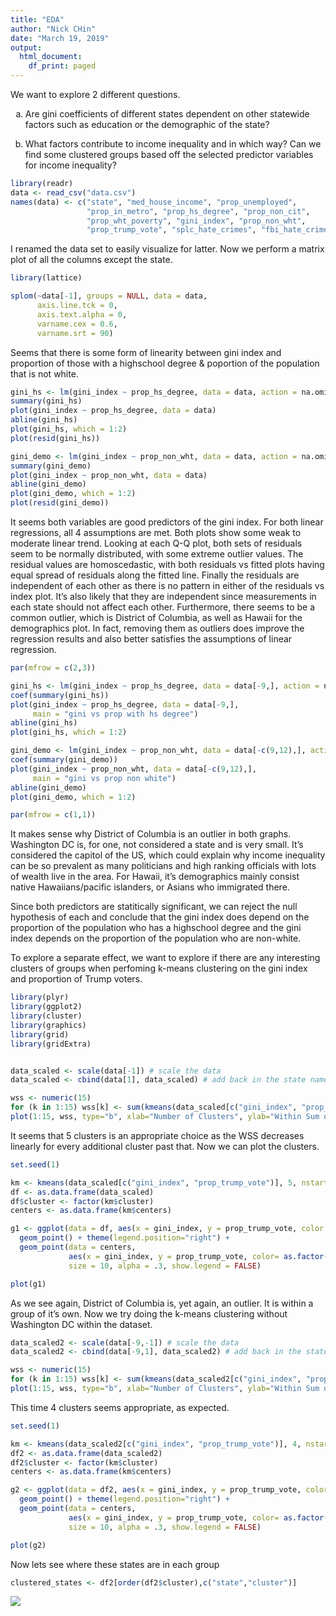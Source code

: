 ```yaml
---
title: "EDA"
author: "Nick CHin"
date: "March 19, 2019"
output:
  html_document:
    df_print: paged
---
```


We want to explore 2 different questions.

a. Are gini coefficients of different states dependent on other statewide factors such as education or the demographic of the state?

b. What factors contribute to income inequality and in which way? Can we find some clustered groups based off the selected predictor variables for income inequality?

```r
library(readr)
data <- read_csv("data.csv")
names(data) <- c("state", "med_house_income", "prop_unemployed",
                 "prop_in_metro", "prop_hs_degree", "prop_non_cit",
                 "prop_wht_poverty", "gini_index", "prop_non_wht",
                 "prop_trump_vote", "splc_hate_crimes", "fbi_hate_crimes")
```

I renamed the data set to easily visualize for latter. Now we perform a matrix plot of all the columns except the state.

```r
library(lattice)

splom(~data[-1], groups = NULL, data = data,
      axis.line.tck = 0,
      axis.text.alpha = 0,
      varname.cex = 0.6,
      varname.srt = 90)
```

Seems that there is some form of linearity between gini index and proportion of those with a highschool degree & poportion of the population that is not white.

```r
gini_hs <- lm(gini_index ~ prop_hs_degree, data = data, action = na.omit)
summary(gini_hs)
plot(gini_index ~ prop_hs_degree, data = data)
abline(gini_hs)
plot(gini_hs, which = 1:2)
plot(resid(gini_hs))
```

```r
gini_demo <- lm(gini_index ~ prop_non_wht, data = data, action = na.omit)
summary(gini_demo)
plot(gini_index ~ prop_non_wht, data = data)
abline(gini_demo)
plot(gini_demo, which = 1:2)
plot(resid(gini_demo))
```

It seems both variables are good predictors of the gini index. For both linear regressions, all 4 assumptions are met. Both plots show some weak to moderate linear trend. Looking at each Q-Q plot, both sets of residuals seem to be normally distributed, with some extreme outlier values. The residual values are homoscedastic, with both residuals vs fitted plots having equal spread of residuals along the fitted line. Finally the residuals are independent of each other as there is no pattern in either of the residuals vs index plot. It's also likely that they are independent since measurements in each state should not affect each other. Furthermore, there seems to be a common outlier, which is District of Columbia, as well as Hawaii for the demographics plot. In fact, removing them as outliers does improve the regression results and also better satisfies the assumptions of linear regression. 

```r
par(mfrow = c(2,3))

gini_hs <- lm(gini_index ~ prop_hs_degree, data = data[-9,], action = na.omit)
coef(summary(gini_hs))
plot(gini_index ~ prop_hs_degree, data = data[-9,],
     main = "gini vs prop with hs degree")
abline(gini_hs)
plot(gini_hs, which = 1:2)

gini_demo <- lm(gini_index ~ prop_non_wht, data = data[-c(9,12),], action = na.omit)
coef(summary(gini_demo))
plot(gini_index ~ prop_non_wht, data = data[-c(9,12),],
     main = "gini vs prop non white")
abline(gini_demo)
plot(gini_demo, which = 1:2)

par(mfrow = c(1,1))
```

It makes sense why District of Columbia is an outlier in both graphs. Washington DC is, for one, not considered a state and is very small. It's considered the capitol of the US, which could explain why income inequality can be so prevalent as many politicians and high ranking officials with lots of wealth live in the area. For Hawaii, it's demographics mainly consist native Hawaiians/pacific islanders, or Asians who immigrated there.

Since both predictors are statitically significant, we can reject the null hypothesis of each and conclude that the gini index does depend on the proportion of the population who has a highschool degree and the gini index depends on the proportion of the population who are non-white. 

To explore a separate effect, we want to explore if there are any interesting clusters of groups when perfoming k-means clustering on the gini index and proportion of Trump voters.

```r
library(plyr)
library(ggplot2)
library(cluster)
library(graphics)
library(grid)
library(gridExtra)


data_scaled <- scale(data[-1]) # scale the data
data_scaled <- cbind(data[1], data_scaled) # add back in the state names

wss <- numeric(15)
for (k in 1:15) wss[k] <- sum(kmeans(data_scaled[c("gini_index", "prop_trump_vote")], centers=k, nstart=25)$withinss)
plot(1:15, wss, type="b", xlab="Number of Clusters", ylab="Within Sum ofSquares")
```

It seems that 5 clusters is an appropriate choice as the WSS decreases linearly for every additional cluster past that. Now we can plot the clusters.

```r
set.seed(1)

km <- kmeans(data_scaled[c("gini_index", "prop_trump_vote")], 5, nstart=25)
df <- as.data.frame(data_scaled)
df$cluster <- factor(km$cluster)
centers <- as.data.frame(km$centers)

g1 <- ggplot(data = df, aes(x = gini_index, y = prop_trump_vote, color = cluster )) +
  geom_point() + theme(legend.position="right") +
  geom_point(data = centers,
             aes(x = gini_index, y = prop_trump_vote, color= as.factor(c(1,2,3,4,5))),
             size = 10, alpha = .3, show.legend = FALSE)

plot(g1)
```

As we see again, District of Columbia is, yet again, an outlier. It is within a group of it's own. Now we try doing the k-means clustering without Washington DC within the dataset.

```r
data_scaled2 <- scale(data[-9,-1]) # scale the data
data_scaled2 <- cbind(data[-9,1], data_scaled2) # add back in the state names

wss <- numeric(15)
for (k in 1:15) wss[k] <- sum(kmeans(data_scaled2[c("gini_index", "prop_trump_vote")], centers=k, nstart=25)$withinss)
plot(1:15, wss, type="b", xlab="Number of Clusters", ylab="Within Sum ofSquares")
```

This time 4 clusters seems appropriate, as expected.

```r
set.seed(1)

km <- kmeans(data_scaled2[c("gini_index", "prop_trump_vote")], 4, nstart=25)
df2 <- as.data.frame(data_scaled2)
df2$cluster <- factor(km$cluster)
centers <- as.data.frame(km$centers)

g2 <- ggplot(data = df2, aes(x = gini_index, y = prop_trump_vote, color = cluster )) +
  geom_point() + theme(legend.position="right") +
  geom_point(data = centers,
             aes(x = gini_index, y = prop_trump_vote, color= as.factor(c(1,2,3,4))),
             size = 10, alpha = .3, show.legend = FALSE)

plot(g2)
```

Now lets see where these states are in each group

```r
clustered_states <- df2[order(df2$cluster),c("state","cluster")]
```

![](https://tinyurl.com/y49hqtws)